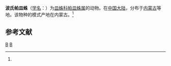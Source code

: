 {{Speciesbox
| taxon = Perimonoides potanini
| binomial_authority = (Schenkel, 1963)<ref name='id13348'>{{cite web| url =http://www.bioinfo.cn/db05/BjdwSpecies.php?action=view&id=13348| title =波氏帕皿蛛| work =《中国动物物种编目数据库》| publisher =中国科学院微生物研究所| author =中国科学院动物研究所| accessdate =2009-04-28| deadurl =yes| archiveurl =https://web.archive.org/web/20160305053913/http://www.bioinfo.cn/db05/BjdwSpecies.php?action=view&id=13348| archivedate =2016-03-05}}</ref>
}}

'''波氏帕皿蛛'''（[[学名|学名]]：{{lang|la|''Perimonoides potanini''}}）为[[皿蛛科|皿蛛科]][[帕皿蛛属|帕皿蛛属]]的动物。在[[中国大陆|中国大陆]]，分布于[[内蒙古|内蒙古]]等地。该物种的模式产地在内蒙古。<ref name='id13348'/>

== 参考文献 ==
{{reflist}}

{{蜘蛛小作品}}

{{taxonbar}}
[[Category:_1963年描述的动物|B]]
[[Category:帕皿蛛属|B]]